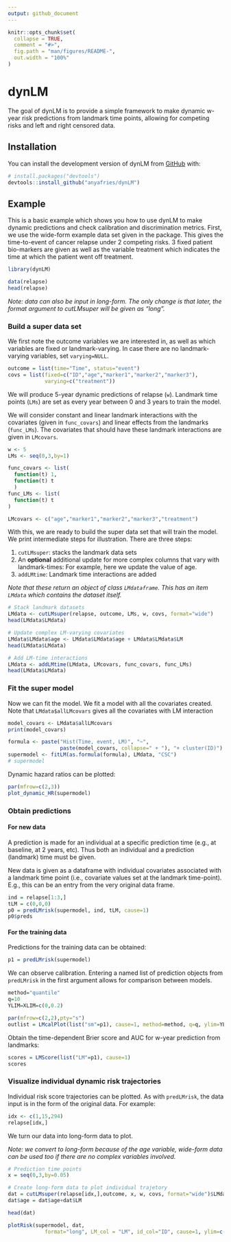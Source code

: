 ```yaml
---
output: github_document
---
```


<!-- README.md is generated from README.Rmd. Please edit that file -->

```r
knitr::opts_chunk$set(
  collapse = TRUE,
  comment = "#>",
  fig.path = "man/figures/README-",
  out.width = "100%"
)
```

# dynLM

<!-- badges: start -->
<!-- badges: end -->

The goal of dynLM is to provide a simple framework to make dynamic w-year risk predictions from landmark time points, allowing for competing risks and left and right censored data. 

## Installation

You can install the development version of dynLM from [GitHub](https://github.com/) with:

``` r
# install.packages("devtools")
devtools::install_github("anyafries/dynLM")
```

## Example

This is a basic example which shows you how to use dynLM to make dynamic predictions and check calibration and discrimination metrics. First, we use the wide-form example data set given in the package. This gives the time-to-event of cancer relapse under 2 competing risks. 3 fixed patient bio-markers are given as well as the variable treatment which indicates the time at which the patient went off treatment.



```R
library(dynLM)

data(relapse)
head(relapse)
```

*Note: data can also be input in long-form. The only change is that later, the format argument to cutLMsuper will be given as "long".*

### Build a super data set

We first note the outcome variables we are interested in, as well as which variables are fixed or landmark-varying. In case there are no landmark-varying variables, set `varying=NULL`.

```r
outcome = list(time="Time", status="event")
covs = list(fixed=c("ID","age","marker1","marker2","marker3"),
            varying=c("treatment"))
```

We will produce 5-year dynamic predictions of relapse (`w`). Landmark time points (`LMs`) are set as every year between 0 and 3 years to train the model. 

We will consider constant and linear landmark interactions with the covariates (given in `func_covars`) and linear effects from the landmarks (`func_LMs`). The covariates that should have these landmark interactions are given in `LMcovars`.

```r
w <- 5
LMs <- seq(0,3,by=1)

func_covars <- list(
  function(t) 1,
  function(t) t
  )
func_LMs <- list(
  function(t) t
)

LMcovars <- c("age","marker1","marker2","marker3","treatment")
```


With this, we are ready to build the super data set that will train the model. We print intermediate steps for illustration.
There are three steps: 

1. `cutLMsuper`: stacks the landmark data sets
2. An **optional** additional update for more complex columns that vary with landmark-times: For example, here we update the value of age. 
3. `addLMtime`: Landmark time interactions are added 

*Note that these return an object of class `LMdataframe`. This has an item `LMdata` which contains the dataset itself.* 

```r
# Stack landmark datasets
LMdata <- cutLMsuper(relapse, outcome, LMs, w, covs, format="wide")
head(LMdata$LMdata)

# Update complex LM-varying covariates 
LMdata$LMdata$age <- LMdata$LMdata$age + LMdata$LMdata$LM
head(LMdata$LMdata)

# Add LM-time interactions
LMdata <- addLMtime(LMdata, LMcovars, func_covars, func_LMs)
head(LMdata$LMdata)
```

### Fit the super model

Now we can fit the model. We fit a model with all the covariates created. Note that `LMdata$allLMcovars` gives all the covariates with LM interaction

```r
model_covars <- LMdata$allLMcovars
print(model_covars)
```

```r
formula <- paste("Hist(Time, event, LM)", "~", 
                 paste(model_covars, collapse=" + "), "+ cluster(ID)")
supermodel <- fitLM(as.formula(formula), LMdata, "CSC") 
# supermodel
```

Dynamic hazard ratios can be plotted: 

```r
par(mfrow=c(2,3))
plot_dynamic_HR(supermodel)
```

### Obtain predictions

#### For new data

A prediction is made for an individual at a specific prediction time (e.g., at baseline, at 2 years, etc). Thus both an individual and a prediction (landmark) time must be given.

New data is given as a dataframe with individual covariates associated with a landmark time point (i.e., covariate values set at the landmark time-point). E.g., this can be an entry from the very original data frame.

```r
ind = relapse[1:3,]
tLM = c(0,0,0)
p0 = predLMrisk(supermodel, ind, tLM, cause=1)
p0$preds
```


#### For the training data

Predictions for the training data can be obtained: 

```r
p1 = predLMrisk(supermodel)
```

We can observe calibration. Entering a named list of prediction objects from `predLMrisk` in the first argument allows for comparison between models.  

```r
method="quantile" 
q=10 
YLIM=XLIM=c(0,0.2)

par(mfrow=c(2,2),pty="s")
outlist = LMcalPlot(list("sm"=p1), cause=1, method=method, q=q, ylim=YLIM, xlim=XLIM) 
```

Obtain the time-dependent Brier score and AUC for w-year prediction from landmarks: 

```r
scores = LMScore(list("LM"=p1), cause=1)
scores
```

### Visualize individual dynamic risk trajectories

Individual risk score trajectories can be plotted. As with `predLMrisk`, the data input is in the form of the original data. For example:

```r
idx <- c(1,15,294)
relapse[idx,]
```

We turn our data into long-form data to plot. 

*Note: we convert to long-form because of the age variable, wide-form data can be used too if there are no complex variables involved.*

```r
# Prediction time points
x = seq(0,3,by=0.05)

# Create long-form data to plot individual trajetory
dat = cutLMsuper(relapse[idx,],outcome, x, w, covs, format="wide")$LMdata
dat$age = dat$age+dat$LM

head(dat)
```

```r
plotRisk(supermodel, dat,
            format="long", LM_col = "LM", id_col="ID", cause=1, ylim=c(0, 0.2))

```

